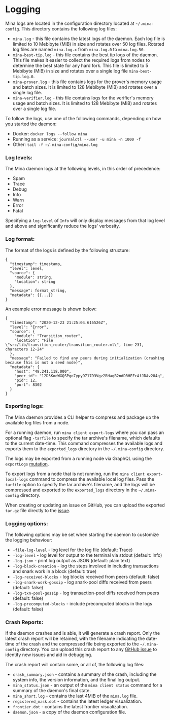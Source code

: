 
# Logging

Mina logs are located in the configuration directory located at `~/.mina-config`. This directory contains the following log files:

* `mina.log` - this file contains the latest logs of the daemon. Each log file is limited to 10 Mebibyte (MiB) in size and rotates over 50 log files. Rotated log files are named `mina.log.x` from `mina.log.0` to `mina.log.50`.
* `mina-best-tip.log` - this file contains the best tip logs of the daemon. This file makes it easier to collect the required logs from nodes to determine the best state for any hard fork. This file is limited to 5 Mebibyte (MiB) in size and rotates over a single log file `mina-best-tip.log.0`.
* `mina-prover.log` - this file contains logs for the prover's memory usage and batch sizes. It is limited to 128 Mebibyte (MiB) and rotates over a single log file.
* `mina-verifier.log` - this file contains logs for the verifier's memory usage and batch sizes. It is limited to 128 Mebibyte (MiB) and rotates over a single log file.

To follow the logs, use one of the following commands, depending on how you started the daemon:

* Docker: `docker logs --follow mina`
* Running as a service: `journalctl --user -u mina -n 1000 -f`
* Other: `tail -f ~/.mina-config/mina.log`

### Log levels:

The Mina daemon logs at the following levels, in this order of precedence:

* Spam
* Trace
* Debug
* Info
* Warn
* Error
* Fatal

<Alert>

Specifying a `log-level` of `Info` will only display messages from that log level and above and significantly reduce the logs' verbosity.

</Alert>

### Log format:

The format of the logs is defined by the following structure:

```
{
  "timestamp": timestamp,
  "level": level,
  "source": {
    "module": string,
    "location": string
  },
  "message": format_string,
  "metadata": {{...}}
}
```
An example error message is shown below:

```
{
  "timestamp": "2020-12-23 21:25:04.616526Z",
  "level": "Error",
  "source": {
    "module": "Transition_router",
    "location": "File \"src/lib/transition_router/transition_router.ml\", line 231, characters 12-24"
  },
  "message": "Failed to find any peers during initialization (crashing because this is not a seed node)",
  "metadata": {
    "host": "48.241.118.000",
    "peer_id": "12D3KooWGQSPgo7ypy9717D3Vgz2RHaqB2ndDRHEFcAfJDAv284q",
    "pid": 12,
    "port": 8302
  }
}
```

### Exporting logs:

The Mina daemon provides a CLI helper to compress and package up the available log files from a node. 

For a running daemon, run `mina client export-logs` where you can pass an optional flag `-tarfile` to specify the tar archive's filename, which defaults to the current date-time. This command compresses the available logs and exports them to the `exported_logs` directory in the `~/.mina-config` directory.

<Alert>

The logs may be exported from a running node via GraphQL using the `exportLogs` [mutation](https://minaprotocol.com/docs/developers/graphql-api#mutations).

</Alert>

To export logs from a node that is not running, run the `mina client export-local-logs` command to compress the available local log files. Pass the `tarfile` option to specify the tar archive's filename, and the logs will be compressed and exported to the `exported_logs` directory in the `~/.mina-config` directory.

<Alert>

When creating or updating an issue on GitHub, you can upload the exported `tar.gz` file directly to the [issue](https://github.com/MinaProtocol/mina/issues).

</Alert>

### Logging options:

The following options may be set when starting the daemon to customize the logging behaviour:

* `-file-log-level` - log level for the log file (default: Trace)
* `-log-level` - log level for output to the terminal via stdout (default: Info)
* `-log-json` - print log output as JSON (default: plain text)
* `-log-block-creation` - log the steps involved in including transactions and snark work in a block (default: true)
* `-log-received-blocks` - log blocks received from peers (default: false)
* `-log-snark-work-gossip` - log snark-pool diffs received from peers (default: false)
* `-log-txn-pool-gossip` - log transaction-pool diffs received from peers (default: false)
* `-log-precomputed-blocks` - include precomputed blocks in the logs (default: false)

### Crash Reports:

If the daemon crashes and is able, it will generate a crash report. Only the latest crash report will be retained, with the filename indicating the date-time of the crash and the compressed file being exported to the `~/.mina-config` directory. You can upload this crash report to any [GitHub issue](https://github.com/MinaProtocol/mina/issues) to identify new issues and aid in debugging.

The crash report will contain some, or all of, the following log files:

* `crash_summary.json` - contains a summary of the crash, including the system info, the version information, and the final log output.
* `mina_status.json` - an output of the `mina client status` command for a summary of the daemon's final state.
* `mina_short.log` - contains the last 4MiB of the `mina.log` file.
* `registered_mask.dot` - contains the latest ledger visualization.
* `frontier.dot` - contains the latest frontier visualization.
* `daemon.json` - a copy of the daemon configuration file.
    